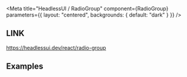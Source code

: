 

<Meta
  title="HeadlessUI / RadioGroup"
  component={RadioGroup}
  parameters={{ layout: "centered", backgrounds: { default: "dark" } }}
/>

## LINK

https://headlessui.dev/react/radio-group

## Examples

<Preview>
  <Story name="Default">
    <RadioGroup />
  </Story>
</Preview>
